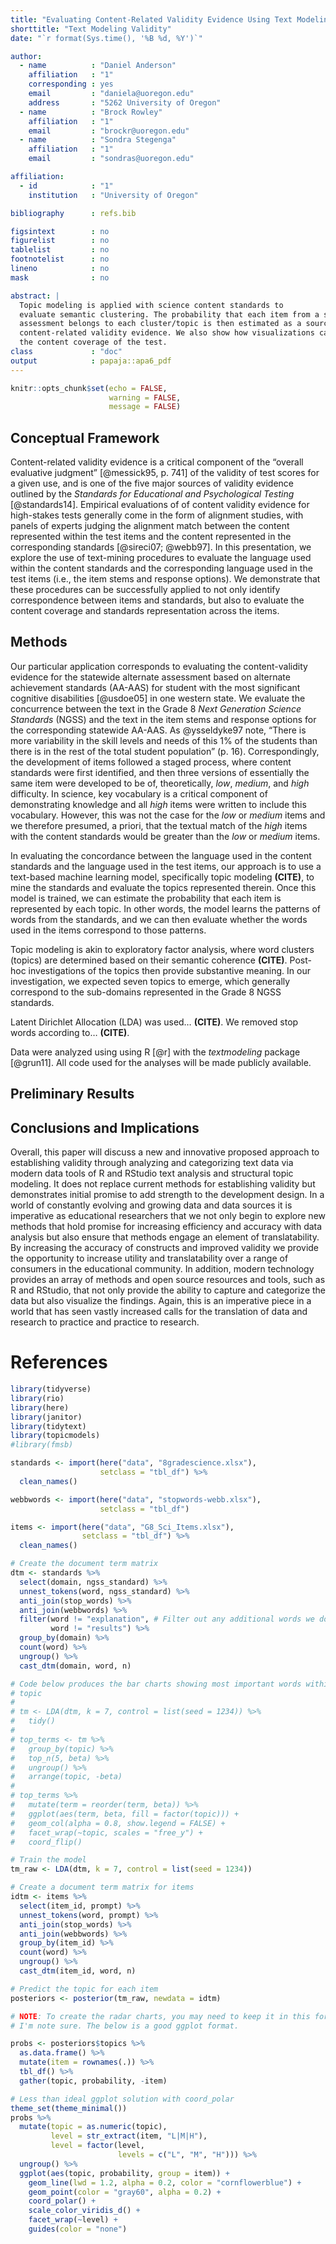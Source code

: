 ```yaml
---
title: "Evaluating Content-Related Validity Evidence Using Text Modeling"
shorttitle: "Text Modeling Validity"
date: "`r format(Sys.time(), '%B %d, %Y')`"

author: 
  - name          : "Daniel Anderson"
    affiliation   : "1"
    corresponding : yes
    email         : "daniela@uoregon.edu"
    address       : "5262 University of Oregon"
  - name          : "Brock Rowley"
    affiliation   : "1"
    email         : "brockr@uoregon.edu"
  - name          : "Sondra Stegenga"
    affiliation   : "1"
    email         : "sondras@uoregon.edu"

affiliation:
  - id            : "1"
    institution   : "University of Oregon"

bibliography      : refs.bib

figsintext        : no
figurelist        : no
tablelist         : no
footnotelist      : no
lineno            : no
mask              : no

abstract: |
  Topic modeling is applied with science content standards to
  evaluate semantic clustering. The probability that each item from a statewide
  assessment belongs to each cluster/topic is then estimated as a source of
  content-related validity evidence. We also show how visualizations can map 
  the content coverage of the test.
class             : "doc"
output            : papaja::apa6_pdf
---
```


```r
knitr::opts_chunk$set(echo = FALSE,
                      warning = FALSE,
                      message = FALSE)
```


## Conceptual Framework
Content-related validity evidence is a critical component of the "overall
evaluative judgment" [@messick95, p. 741] of the validity of test scores for a
given use, and is one of the five major sources of validity evidence
outlined by the *Standards for Educational and Psychological Testing* 
[@standards14]. Empirical evaluations of of content validity evidence for
high-stakes tests generally come in the form of alignment studies, with panels
of experts judging the alignment match between the content represented
within the test items and the content represented in the corresponding
standards [@sireci07; @webb97]. In this presentation, we explore the use of
text-mining procedures to evaluate the language used within the content
standards and the corresponding language used in the test items (i.e., the item
stems and response options). We demonstrate that these procedures can be
successfully applied to not only identify correspondence between items and
standards, but also to evaluate the content coverage and standards
representation across the items. 

<!-- 
Archiving B-Rock's stuff because I like it and might want to integrate it back
into the text above.

  The alignment of test items to content standards is critical to content validity. Generally, alignment studies are used to determine content validity for standards-based assessments.  Alignment studies are difficult to execute and design, even under ideal conditions, and present researchers with potential sources of error. The chosen methodology, number of participants, professional judgments, consensus through discussion or averaged by ratings, costs associated with travel, and time are elements for consideration. Text mining may be an additional source of content validity, used to match content standards to items for standards-based assessments.  -->

## Methods 
Our particular application corresponds to evaluating the content-validity
evidence for the statewide alternate assessment based on alternate achievement
standards (AA-AAS) for student with the most significant cognitive 
disabilities [@usdoe05] in one western state. We evaluate the concurrence
between the text in the Grade 8 *Next Generation Science Standards* (NGSS) and
the text in the item stems and response options for the corresponding statewide
AA-AAS. As @ysseldyke97 note, "There is more variability in the skill levels 
and needs of this 1% of the students than there is in the rest of the total
student population" (p. 16). Correspondingly, the development of items followed
a staged process, where content standards were first identified, and then
three versions of essentially the same item were developed to be of,
theoretically, *low*, *medium*, and *high* difficulty. In science, key
vocabulary is a critical component of demonstrating knowledge and all *high* items were written to include this vocabulary. However, this was not
the case for the *low* or *medium* items and we therefore presumed, a priori,
that the textual match of the *high* items with the content standards would be
greater than the *low* or *medium* items.

<!-- The above is probs too much detail for the proposal -->

In evaluating the concordance between the language used in the content
standards and the language used in the test items, our approach is to use a
text-based machine learning model, specifically topic modeling **(CITE)**, to
mine the standards and evaluate the topics represented therein. Once this model
is trained, we can estimate the probability that each item is represented by
each topic. In other words, the model learns the patterns of words from the
standards, and we can then evaluate whether the words used in the items
correspond to those patterns. 

Topic modeling is akin to exploratory factor analysis, where word clusters 
(topics) are determined based on their semantic coherence **(CITE)**. Post-hoc
investigations of the topics then provide substantive meaning. In our
investigation, we expected seven topics to emerge, which generally correspond 
to the sub-domains represented in the Grade 8 NGSS standards.

Latent Dirichlet Allocation (LDA) was used... **(CITE)**. We removed stop words
according to... **(CITE)**.


Data were analyzed using using R [@r] with the *textmodeling* package 
[@grun11]. All code used for the analyses will be made publicly available.

## Preliminary Results

## Conclusions and Implications
Overall, this paper will discuss a new and innovative proposed approach to establishing validity through analyzing and categorizing text data via modern data tools of R and RStudio text analysis and structural topic modeling. It does not replace current methods for establishing validity but demonstrates initial promise to add strength to the development design. In a world of constantly evolving and growing data and data sources it is imperative as educational researchers that we not only begin to explore new methods that hold promise for increasing efficiency and accuracy with data analysis but also ensure that methods engage an element of translatability. By increasing the accuracy of constructs and improved validity we provide the opportunity to increase utility and translatability over a range of consumers in the educational community. In addition, modern technology provides an array of methods and open source resources and tools, such as R and RStudio, that not only provide the ability to capture and categorize the data but also visualize the findings. Again, this is an imperative piece in a world that has seen vastly increased calls for the translation of data and research to practice and practice to research.


\newpage

# References

```r
library(tidyverse)
library(rio)
library(here)
library(janitor)
library(tidytext)
library(topicmodels)
#library(fmsb)

standards <- import(here("data", "8gradescience.xlsx"), 
                    setclass = "tbl_df") %>% 
  clean_names()

webbwords <- import(here("data", "stopwords-webb.xlsx"),
                    setclass = "tbl_df")

items <- import(here("data", "G8_Sci_Items.xlsx"),
                setclass = "tbl_df") %>% 
  clean_names()

# Create the document term matrix
dtm <- standards %>% 
  select(domain, ngss_standard) %>% 
  unnest_tokens(word, ngss_standard) %>% 
  anti_join(stop_words) %>% 
  anti_join(webbwords) %>% 
  filter(word != "explanation", # Filter out any additional words we don't want in there
         word != "results") %>% 
  group_by(domain) %>% 
  count(word) %>% 
  ungroup() %>% 
  cast_dtm(domain, word, n)

# Code below produces the bar charts showing most important words within each 
# topic 
#
# tm <- LDA(dtm, k = 7, control = list(seed = 1234)) %>% 
#   tidy()
# 
# top_terms <- tm %>%
#   group_by(topic) %>%
#   top_n(5, beta) %>%
#   ungroup() %>%
#   arrange(topic, -beta)
# 
# top_terms %>%
#   mutate(term = reorder(term, beta)) %>%
#   ggplot(aes(term, beta, fill = factor(topic))) +
#   geom_col(alpha = 0.8, show.legend = FALSE) +
#   facet_wrap(~topic, scales = "free_y") +
#   coord_flip()

# Train the model
tm_raw <- LDA(dtm, k = 7, control = list(seed = 1234))

# Create a document term matrix for items 
idtm <- items %>% 
  select(item_id, prompt) %>% 
  unnest_tokens(word, prompt) %>% 
  anti_join(stop_words) %>% 
  anti_join(webbwords) %>% 
  group_by(item_id) %>% 
  count(word) %>% 
  ungroup() %>% 
  cast_dtm(item_id, word, n)

# Predict the topic for each item
posteriors <- posterior(tm_raw, newdata = idtm)

# NOTE: To create the radar charts, you may need to keep it in this format
# I'm note sure. The below is a good ggplot format.

probs <- posteriors$topics %>% 
  as.data.frame() %>% 
  mutate(item = rownames(.)) %>% 
  tbl_df() %>% 
  gather(topic, probability, -item)

# Less than ideal ggplot solution with coord_polar
theme_set(theme_minimal())
probs %>% 
  mutate(topic = as.numeric(topic),
         level = str_extract(item, "L|M|H"),
         level = factor(level, 
                        levels = c("L", "M", "H"))) %>% 
  ungroup() %>% 
  ggplot(aes(topic, probability, group = item)) +
    geom_line(lwd = 1.2, alpha = 0.2, color = "cornflowerblue") +
    geom_point(color = "gray60", alpha = 0.2) +
    coord_polar() +
    scale_color_viridis_d() +
    facet_wrap(~level) +
    guides(color = "none")
```